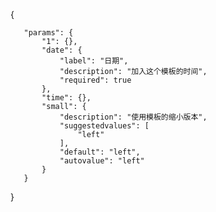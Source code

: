{{ambox
| name      = Very long
| subst     = <includeonly>{{subst:</includeonly><includeonly>substcheck}}</includeonly>
| type      = style
| sect      = {{{1|}}}
| issue     = '''可能過於[[Wikipedia:条目的大小|冗長]]。'''請將[[Wikipedia:NOT|不重要細節]]移除；若仍太長，可將[[Wikipedia:摘要格式|重要細節分割為新頁面]]。
| fix       = 頁面內容應保持[[Wikipedia:摘要格式|摘要格式]]，不重要的細節應移除；若有重要細節需要撰寫，應考慮分割出新頁面。可在[[{{TALKPAGENAME}}|討論頁]]中討論哪些屬於重要細節可拆分，哪些屬於不重要細節該移除。
| date      = {{{date|}}}
| time      = {{{time|}}}
| cat       = 过于冗长的条目
| small     = {{{small|}}}
| smalltext = '''此章节可能过于[[Wikipedia:条目的大小|冗长]]。'''請將[[Wikipedia:NOT|不重要細節]]移除；若仍太長，可將[[Wikipedia:摘要格式|重要細節分割為新頁面]]。
}}<noinclude>{{documentation}}
<templatedata>
{
	"params": {
		"1": {},
		"date": {
			"label": "日期",
			"description": "加入这个模板的时间",
			"required": true
		},
		"time": {},
		"small": {
			"description": "使用模板的缩小版本",
			"suggestedvalues": [
				"left"
			],
			"default": "left",
			"autovalue": "left"
		}
	}
}
</templatedata>
</noinclude>